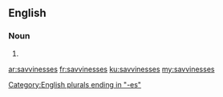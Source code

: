 ==English==

===Noun===
{{head|en|noun plural form}}

# {{plural of|savviness|lang=en}}

[[Category:English plurals ending in "-es"]]

[[ar:savvinesses]]
[[fr:savvinesses]]
[[ku:savvinesses]]
[[my:savvinesses]]